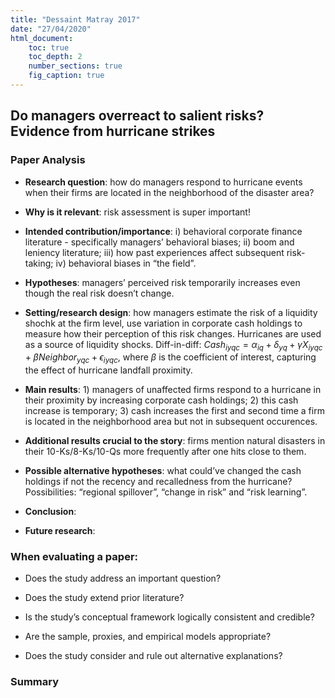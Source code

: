 ```yaml
---
title: "Dessaint Matray 2017"
date: "27/04/2020"
html_document:
    toc: true
    toc_depth: 2
    number_sections: true
    fig_caption: true
---
```

## Do managers overreact to salient risks? Evidence from hurricane strikes{.tabset}

### Paper Analysis

-   **Research question**: how do managers respond to hurricane events when their firms are located in the neighborhood of the disaster area? 

-   **Why is it relevant**: risk assessment is super important! 

-   **Intended contribution/importance**: i) behavioral corporate finance literature - specifically managers' behavioral biases; ii) boom and leniency literature; iii) how past experiences affect subsequent risk-taking; iv) behavioral biases in "the field". 

-   **Hypotheses**: managers' perceived risk temporarily increases even though the real risk doesn't change. 

-   **Setting/research design**: how managers estimate the risk of a liquidity shochk at the firm level, use variation in corporate cash holdings to measure how their perception of this risk changes. Hurricanes are used as a source of liquidity shocks. Diff-in-diff: $Cash_{iyqc} = \alpha_{iq} + \delta_{yq} + \gamma X_{iyqc} + \beta Neighbor_{yqc} + \epsilon_{iyqc}$, where $\beta$ is the coefficient of interest, capturing the effect of hurricane landfall proximity. 

-   **Main results**: 1) managers of unaffected firms respond to a hurricane in their proximity by increasing corporate cash holdings; 2) this cash increase is temporary; 3) cash increases the first and second time a firm is located in the neighborhood area but not in subsequent occurences. 

-   **Additional results crucial to the story**: firms mention natural disasters in their 10-Ks/8-Ks/10-Qs more frequently after one hits close to them. 

- **Possible alternative hypotheses**: what could've changed the cash holdings if not the recency and recalledness from the hurricane? Possibilities: "regional spillover", "change in risk" and "risk learning". 

-   **Conclusion**: 

- **Future research**:  

### When evaluating a paper:

- Does the study address an important question?

- Does the study extend prior literature?

- Is the study's conceptual framework logically consistent and credible?

- Are the sample, proxies, and empirical models appropriate?

- Does the study consider and rule out alternative explanations?

### Summary
